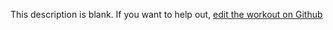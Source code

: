 
  This description is blank. If you want to help out, [edit the workout on Github](https://www.github.com/LiftArcade/exercises/blob/main/exercises/weighted-bench-dip-description.mdx)